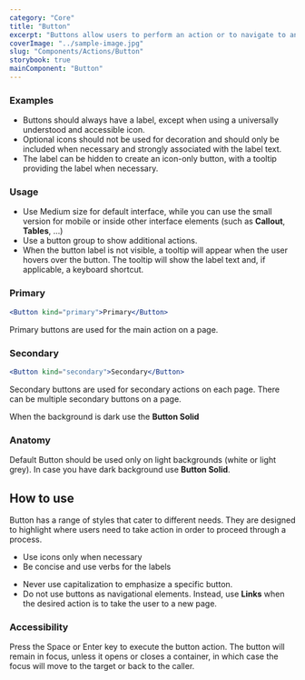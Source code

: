 ```yaml
---
category: "Core"
title: "Button"
excerpt: "Buttons allow users to perform an action or to navigate to another page."
coverImage: "../sample-image.jpg"
slug: "Components/Actions/Button"
storybook: true
mainComponent: "Button"
---
```


### Examples

- Buttons should always have a label, except when using a universally understood and accessible icon.
- Optional icons should not be used for decoration and should only be included when necessary and strongly associated with the label text.
- The label can be hidden to create an icon-only button, with a tooltip providing the label when necessary.

<FigmaImage url="https://www.figma.com/file/h0OBnVRCmPzMmCpYIYsj8H/Bridge-Documentation?node-id=233%3A1303" />

### Usage

- Use Medium size for default interface, while you can use the small version for mobile or inside other interface elements (such as **Callout**, **Tables**, …)
- Use a button group to show additional actions.
- When the button label is not visible, a tooltip will appear when the user hovers over the button. The tooltip will show the label text and, if applicable, a keyboard shortcut.

### Primary

```jsx live noCode
<Button kind="primary">Primary</Button>
```

Primary buttons are used for the main action on a page.

### Secondary

```jsx live noCode
<Button kind="secondary">Secondary</Button>
```

Secondary buttons are used for secondary actions on each page. There can be multiple secondary buttons on a page.

<FigmaImage url="https://www.figma.com/file/h0OBnVRCmPzMmCpYIYsj8H/Bridge-Documentation?node-id=233%3A1779" />

When the background is dark use the **Button Solid**

<FigmaImage url="https://www.figma.com/file/h0OBnVRCmPzMmCpYIYsj8H/Bridge-Documentation?node-id=241%3A1423" />

### Anatomy

<FigmaImage url="https://www.figma.com/file/h0OBnVRCmPzMmCpYIYsj8H/Bridge-Documentation?node-id=233%3A1775" />

<Callout kind="warning">
  Default Button should be used only on light backgrounds (white or light grey).
  In case you have dark background use <b>Button Solid</b>.
</Callout>

## How to use

Button has a range of styles that cater to different needs. They are designed to highlight where users need to take action in order to proceed through a process.

<DoUse>

- Use icons only when necessary
- Be concise and use verbs for the labels

</DoUse>

<DoNotUse>

- Never use capitalization to emphasize a specific button.
- Do not use buttons as navigational elements. Instead, use <b>Links</b> when the desired action is to take the user to a new page.

</DoNotUse>

### Accessibility

Press the Space or Enter key to execute the button action. The button will remain in focus, unless it opens or closes a container, in which case the focus will move to the target or back to the caller.
